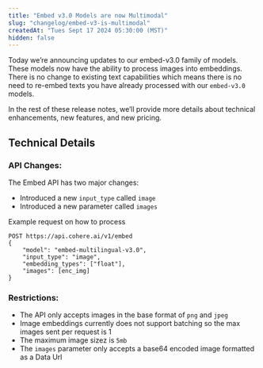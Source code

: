 ```yaml
---
title: "Embed v3.0 Models are now Multimodal"
slug: "changelog/embed-v3-is-multimodal"
createdAt: "Tues Sept 17 2024 05:30:00 (MST)"
hidden: false
---
```


Today we’re announcing updates to our embed-v3.0 family of models. These models now have the ability to process images into embeddings. There is no change to existing text capabilities which means there is no need to re-embed texts you have already processed with our `embed-v3.0` models.

In the rest of these release notes, we’ll provide more details about technical enhancements, new features, and new pricing.

## Technical Details
### API Changes:
The Embed API has two major changes: 
- Introduced a new `input_type` called `image`
- Introduced a new parameter called `images`

Example request on how to process 

```Text cURL
POST https://api.cohere.ai/v1/embed
{
    "model": "embed-multilingual-v3.0",
    "input_type": "image",
    "embedding_types": ["float"],
    "images": [enc_img]
}
```
### Restrictions: 
- The API only accepts images in the base format of `png` and `jpeg`
- Image embeddings currently does not support batching so the max images sent per request is 1
- The maximum image sizez is `5mb`
- The `images` parameter only accepts a base64 encoded image formatted as a Data Url

